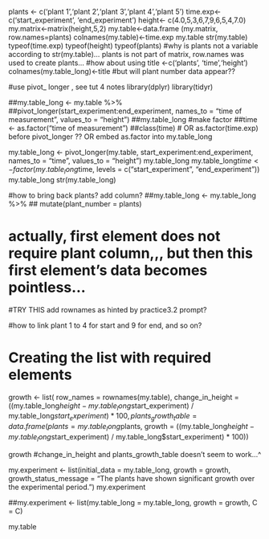 
plants <- c('plant 1','plant 2','plant 3','plant 4','plant 5')
time.exp<- c('start_experiment', 'end_experiment')
height<- c(4.0,5,3,6,7,9,6,5,4,7.0)
my.matrix<-matrix(height,5,2)
my.table<-data.frame (my.matrix, row.names=plants)
colnames(my.table)<-time.exp
my.table
str(my.table)
typeof(time.exp)
typeof(height)
typeof(plants) #why is plants not a variable according to str(my.table)... plants is not part of matrix, row.names was used to create plants... 
#how about using title <-c('plants', 'time','height') colnames(my.table_long)<-title
#but will plant number data appear??



#use pivot_ longer , see tut 4 notes
library(dplyr)
library(tidyr)

##my.table_long <- my.table %>%
##pivot_longer(start_experiment:end_experiment, names_to = "time of measurement", values_to = "height")
##my.table_long
#make factor
##time <- as.factor("time of measurement")
##class(time)
# OR as.factor(time.exp) before pivot_longer ?? OR embed as.factor into my.table_long

my.table_long <- pivot_longer(my.table, start_experiment:end_experiment, names_to = "time", values_to = "height")
my.table_long
my.table_long$time <- factor(my.table_long$time, levels = c("start_experiment", "end_experiment"))
my.table_long
str(my.table_long)


#how to bring back plants? add column?
##my.table_long <- my.table_long %>%
##  mutate(plant_number = plants)

# actually, first element does not require plant column,,, but then this first element's data becomes pointless...

#TRY THIS add rownames as hinted by practice3.2 prompt?

#how to link plant 1 to 4 for start and 9 for end, and so on?

# Creating the list with required elements

growth <- list(
  row_names = rownames(my.table),
  change_in_height = ((my.table_long$height - my.table_long$start_experiment) / my.table_long$start_experiment) * 100,
  plants_growth_table = data.frame(plants = my.table_long$plants, growth = ((my.table_long$height - my.table_long$start_experiment) / my.table_long$start_experiment) * 100))
  
growth
#change_in_height and plants_growth_table doesn't seem to work...^

my.experiment <- list(initial_data = my.table_long, growth = growth, growth_status_message = "The plants have shown significant growth over the experimental period.")
my.experiment

##my.experiment <- list(my.table_long = my.table_long, growth = growth, C = C)

my.table


